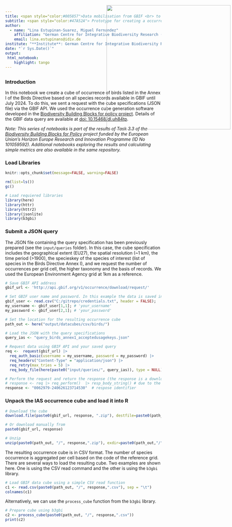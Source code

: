```yaml
---
title: <span style="color:#005857">Data mobilisation from GBIF <br> to the EBV Data Portal<span>
subtitle: <span style="color:#47A52A"> Prototype for creating a occurrence cube of birds <br> listed in the Annex I of the Birds Directive
author: 
  - name: "Lina Estupinan-Suarez, Miguel Fernandez"
    affiliation: "German Centre for Integrative Biodiversity Research (iDiv)"
    email: lina.estupinans@idiv.de
institute: "**Institute**: German Centre for Integrative Biodiversity Research (iDiv)"
date: "`r Sys.Date()`"
output:
 html_notebook:
    highlight: tango
---
```

<img src="C:\gitrepo\B-Cubed_data_mobilization\input\logos\idiv+b3+EU.png" style='width: 400px; position:absolute; top:45px; right:0px; padding:5px;'/>
---


### Introduction
In this notebook we create a cube of occurrence of birds listed in the Annex I of the Birds Directive based on all species records available in GBIF until July 2024.
To do this, we sent a request with the cube specifications (JSON file) via the GBIF API. We used the occurrence cube generation software developed in the [Biodiversity Building Blocks for policy project](https://b-cubed.eu/).
Details of the GBIF data query are available at [doi: 10.15468/dl.uh84tp](https://doi.org/10.15468/dl.uh84tp/). 

*Note: This series of notebooks is part of the results of Task 3.3 of the [Biodiversity Building Blocks for Policy](https://b-cubed.eu/) project funded by the European Union’s Horizon Europe Research and Innovation Programme (ID No 101059592). Additional notebooks exploring the results and calculating simple metrics are also available in the same repository.*

### Load Libraries
```r
knitr::opts_chunk$set(message=FALSE, warning=FALSE)
```

```r
rm(list=ls())
gc()

# Load requiered libraries
library(here)
library(httr)
library(httr2)
library(jsonlite)
library(b3gbi)
```

### Submit a JSON query
The JSON file containing the query specification has been previously prepared (see the `input/queries` folder). In this case, the cube specification includes the geographical extent (EU27), the spatial resolution (~1 km), the time period (>1900), the specieskey of the species of interest (list of species in the Birds Directive Annex I), and we request the number of occurrences per grid cell, the higher taxonomy and the basis of records. We used the European Environment Agency grid at 1km as a reference.

```r
# Save GBIF API address
gbif_url <- 'http://api.gbif.org/v1/occurrence/download/request/' 

# Set GBIF user name and password. In this example the data is saved in a separate file for security reasons. Fill in the variables with your own data.
gbif_user <- read.csv("C:/gitrepo/credentials.txt", header = FALSE);
my_username <- gbif_user[1,1]; # 'your_username'
my_password <- gbif_user[2,1]; # 'your_password'

# Set the location for the resulting occurrence cube
path_out <- here("output/datacubes/csv/birds/")

# Load the JSON with the query specifications
query_ias <- "query_birds_annex1_acceptedusagekeys.json"
```


```r
# Request data using GBIF API and your saved query
req <-  request(gbif_url) |> 
  req_auth_basic(username = my_username, password = my_password) |> 
  req_headers("Content-Type" = "application/json") |> 
  req_retry(max_tries = 5) |>
  req_body_file(here(paste0("input/queries/", query_ias)), type = NULL)

# Perform the request and return the response (the response is a download ID)
# response <- req |> req_perform()  |> resp_body_string() # due to the processing time we have pre-submitted the requeet
response <- "0062979-240626123714530"  # respose identifier
```

### Unpack the IAS occurrence cube and load it into R

```r
# Download the cube
download.file(paste0(gbif_url, response, ".zip"), destfile=paste0(path_out, "/", response, ".zip"))

# Or download manually from
paste0(gbif_url, response)

# Unzip
unzip(paste0(path_out, "/", response,".zip"), exdir=paste0(path_out,"/"))
```

The resulting occurrence cube is in CSV format. The number of species occurrence is aggregated per cell based on the code of the reference grid. There are several ways to load the resulting cube. Two examples are shown here. One is using the CSV read command and the other is using the `b3gbi` library.

```r
# Load GBIF data cube using a simple CSV read function
c1 <- read.csv(paste0(path_out, "/", response,".csv"), sep = "\t")
colnames(c1)
```
Alternatively, we can use the `process_cube` function from the `b3gbi` library.

```r
# Prepare cube using b3gbi
c2 <- process_cube(paste0(path_out, "/", response,".csv"))
print(c2)
```

